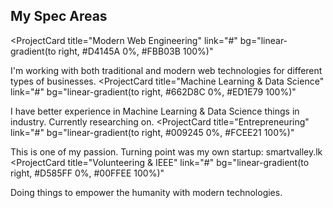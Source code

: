 ## My Spec Areas

<ProjectCard
  title="Modern Web Engineering"
  link="#"
  bg="linear-gradient(to right, #D4145A 0%, #FBB03B 100%)"
>
  I'm working with both traditional and modern web technologies for different types of businesses.
</ProjectCard>
<ProjectCard
  title="Machine Learning & Data Science"
  link="#"
  bg="linear-gradient(to right, #662D8C 0%, #ED1E79 100%)"
>
  I have better experience in Machine Learning & Data Science things in industry. Currently researching on.
</ProjectCard>
<ProjectCard
  title="Entrepreneuring"
  link="#"
  bg="linear-gradient(to right, #009245 0%, #FCEE21 100%)"
>
  This is one of my passion. Turning point was my own startup: smartvalley.lk
</ProjectCard>
<ProjectCard
  title="Volunteering & IEEE"
  link="#"
  bg="linear-gradient(to right, #D585FF 0%, #00FFEE 100%)"
>
  Doing things to empower the humanity with modern technologies.
</ProjectCard>
